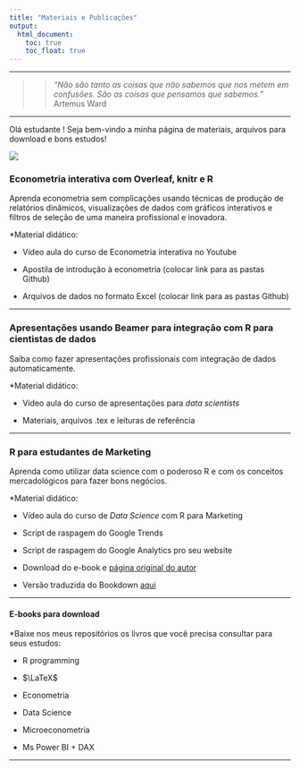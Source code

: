 ```yaml
---
title: "Materiais e Publicações"
output:
  html_document:
    toc: true
    toc_float: true
---
```


***

>> _"Não são tanto as coisas que não sabemos que nos metem em confusões. São as coisas que pensamos que sabemos."_
Artemus Ward

***

Olá estudante ! Seja bem-vindo a minha página de materiais, arquivos para download e bons estudos!


![](C:\Users\rodri\Desktop\RHO\Gitpage\Pagina Nova\programmerstudent.jpg)


### Econometria interativa com Overleaf, knitr e R

Aprenda econometria sem complicações usando técnicas de produção de relatórios dinâmicos, visualizações de dados com gráficos interativos e filtros de seleção de uma maneira profissional e inovadora.

*Material didático:

  + Vídeo aula do curso de Econometria interativa no Youtube
  
  + Apostila de introdução à econometria (colocar link para as pastas Github)
  
  + Arquivos de dados no formato Excel (colocar link para as pastas Github)

***

### Apresentações usando Beamer para integração com R para cientistas de dados

Saiba como fazer apresentações profissionais com integração de dados automaticamente.

*Material didático:

  + Vídeo aula do curso de apresentações para _data scientists_
  
  + Materiais, arquivos .tex e leituras de referência

***

### R para estudantes de Marketing

Aprenda como utilizar data science com o poderoso R e com os conceitos mercadológicos para fazer bons negócios.

*Material didático:

 + Vídeo aula do curso de _Data Science_ com R para Marketing
 
 + Script de raspagem do Google Trends
 
 + Script de raspagem do Google Analytics pro seu website
 
 + Download do e-book e [página original do autor](https://bookdown.org/content/1340/)

 + Versão traduzida do Bookdown [aqui](https://rhozon.github.io/rparamkt/)

***

#### E-books para download

*Baixe nos meus repositórios os livros que você precisa consultar para seus estudos:

 + R programming
 
 + $\LaTeX$ 
 
 + Econometria
 
 + Data Science
 
 + Microeconometria
 
 + Ms Power BI + DAX
 
 ***
